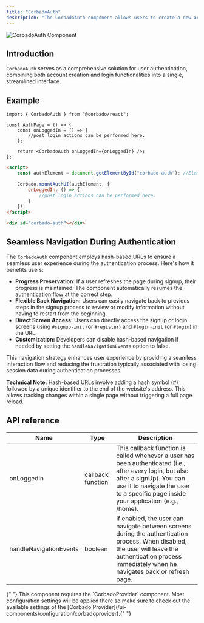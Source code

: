 ```yaml
---
title: "CorbadoAuth"
description: "The CorbadoAuth component allows users to create a new account or login."
---
```


![CorbadoAuth Component](/images/frontend-integration/ui-components/corbado-auth/corbadoauth-component-dark.webp)

## Introduction

`CorbadoAuth` serves as a comprehensive solution for user authentication, combining both account creation and login functionalities into a single, streamlined interface.

## Example

<CodeGroup>

```tsx React
import { CorbadoAuth } from "@corbado/react";

const AuthPage = () => {
    const onLoggedIn = () => {
        //post login actions can be performed here.
    };

    return <CorbadoAuth onLoggedIn={onLoggedIn} />;
};
```

```html VanillaJS
<script>
    const authElement = document.getElementById("corbado-auth"); //Element where you want to render CorbadoAuth UI

    Corbado.mountAuthUI(authElement, {
        onLoggedIn: () => {
            //post login actions can be performed here.
        }
    });
</script>

<div id="corbado-auth"></div>
```

</CodeGroup>

## Seamless Navigation During Authentication

The `CorbadoAuth` component employs hash-based URLs to ensure a seamless user experience during the authentication process. Here's how it benefits users:

-   **Progress Preservation:** If a user refreshes the page during signup, their progress is maintained. The component automatically resumes the authentication flow at the correct step.
-   **Flexible Back Navigation:** Users can easily navigate back to previous steps in the signup process to review or modify information without having to restart from the beginning.
-   **Direct Screen Access:** Users can directly access the signup or login screens using `#signup-init` (or `#register`) and `#login-init` (or `#login`) in the URL.
-   **Customization:** Developers can disable hash-based navigation if needed by setting the `handleNavigationEvents` option to false.

This navigation strategy enhances user experience by providing a seamless interaction flow and reducing the frustration typically associated with losing session data during authentication processes.

**Technical Note:** Hash-based URLs involve adding a hash symbol (#) followed by a unique identifier to the end of the website's address. This allows tracking changes within a single page without triggering a full page reload.

## API reference

| Name                   | Type              | Description                                                                                                                                                                                                               |
| ---------------------- | ----------------- | ------------------------------------------------------------------------------------------------------------------------------------------------------------------------------------------------------------------------- |
| onLoggedIn             | callback function | This callback function is called whenever a user has been authenticated (i.e., after every login, but also after a signUp). You can use it to navigate the user to a specific page inside your application (e.g., /home). |
| handleNavigationEvents | boolean           | If enabled, the user can navigate between screens during the authentication process. When disabled, the user will leave the authentication process immediately when he navigates back or refresh page.                    |

<Note>
    {" "}
    This component requires the `CorbadoProvider` component. Most configuration settings
    will be applied there so make sure to check out the available settings of the
    [Corbado Provider](/ui-components/configuration/corbadoprovider).{" "}
</Note>
